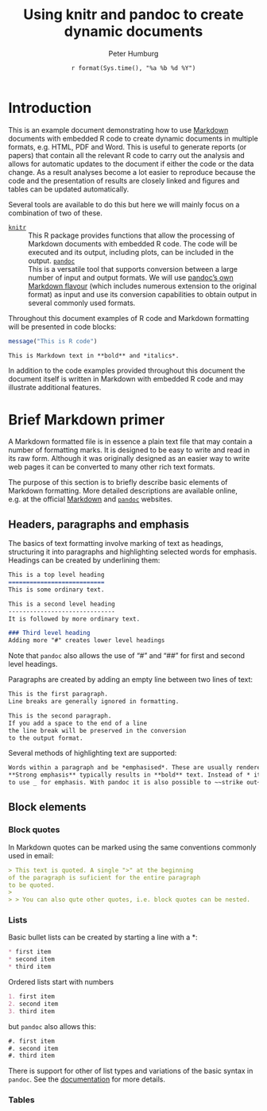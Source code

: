 % Using knitr and pandoc to create dynamic documents
% Peter Humburg
% `r format(Sys.time(), "%a %b %d %Y")`

# Introduction
This is an example document demonstrating how to use 
[Markdown](http://daringfireball.net/projects/markdown/) documents with embedded R code to
create dynamic documents in multiple formats, e.g. HTML, PDF and Word. This is useful
to generate reports (or papers) that contain all the relevant R code to carry out
the analysis and allows for automatic updates to the document if either the code or 
the data change. As a result analyses become a lot easier to reproduce because the code
and the presentation of results are closely linked and figures and tables can be updated 
automatically.

Several tools are available to do this but here we will mainly focus on a combination
of two of these.

[`knitr`](http://yihui.name/knitr/)
:   This R package provides functions that allow the processing of Markdown documents
    with embedded R code. The code will be executed and its output, including plots,
    can be included in the output.
[`pandoc`](http://johnmacfarlane.net/pandoc/)
:   This is a versatile tool that supports conversion between a large number of input
    and output formats. We will use 
    [pandoc's own Markdown flavour](http://johnmacfarlane.net/pandoc/demo/example9/pandocs-markdown.html)
    (which includes numerous extension to the original format) as input and use its 
    conversion capabilities to obtain output in several commonly used formats.  

Throughout this document examples of R code and Markdown formatting will be presented in 
code blocks:
```r
message("This is R code")
```

```markdown
This is Markdown text in **bold** and *italics*.
```
In addition to the code examples provided throughout this document the document itself is
written in Markdown with embedded R code and may illustrate additional features.

# Brief Markdown primer
A Markdown formatted file is in essence a plain text file that may contain a number of
formatting marks. It is designed to be easy to write and read in its raw form. Although
it was originally designed as an easier way to write web pages it can be converted to
many other rich text formats.  

The purpose of this section is to briefly describe basic elements of Markdown formatting.
More detailed descriptions are available online, e.g. at the official
[Markdown](http://daringfireball.net/projects/markdown/syntax) and
[`pandoc`](http://johnmacfarlane.net/pandoc/README.html) websites.

## Headers, paragraphs and emphasis
The basics of text formatting involve marking of text as headings, structuring 
it into paragraphs and highlighting selected words for emphasis. Headings can be
created by underlining them:

```markdown
This is a top level heading
===========================
This is some ordinary text.

This is a second level heading
------------------------------
It is followed by more ordinary text.

### Third level heading
Adding more "#" creates lower level headings
```

Note that `pandoc` also allows the use of "#" and "##" for first and second level headings. 

Paragraphs are created by adding an empty line between two lines of text:

```markdown
This is the first paragraph.
Line breaks are generally ignored in formatting.

This is the second paragraph.
If you add a space to the end of a line 
the line break will be preserved in the conversion
to the output format.  
```

Several methods of highlighting text are supported:
```markdown
Words within a paragraph and be *emphasised*. These are usually rendered in *italics*.
**Strong emphasis** typically results in **bold** text. Instead of * it is also possible
to use _ for emphasis. With pandoc it is also possible to ~~strike out~~ text.
```

## Block elements

### Block quotes
In Markdown quotes can be marked using the same conventions commonly used in email:
```markdown
> This text is quoted. A single ">" at the beginning
of the paragraph is suficient for the entire paragraph 
to be quoted.
> 
> > You can also qute other quotes, i.e. block quotes can be nested.
```

### Lists
Basic bullet lists can be created by starting a line with a \*:
```markdown
* first item
* second item
* third item
```

Ordered lists start with numbers
```markdown
1. first item
2. second item
3. third item
```
but `pandoc` also allows this:
```markdown
#. first item
#. second item
#. third item
```

There is support for other of list types and variations of the basic syntax
in `pandoc`. See the [documentation](http://johnmacfarlane.net/pandoc/README.html#lists)
for more details. 

### Tables

